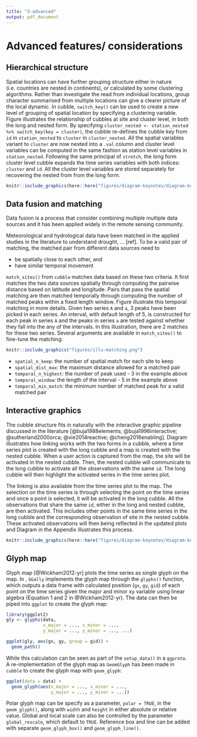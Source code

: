 ```yaml
---
title: "3-advanced"
output: pdf_document
---
```


# Advanced features/ considerations

## Hierarchical structure

Spatial locations can have further grouping structure either in nature (i.e. countries are nested in continents), or calculated by some clustering algorithms. Rather than investigate the read from individual locations, group character summarised from multiple locations can give a clearer picture of the local dynamic. In cubble, `switch_key()` can be used to create a new level of grouping of spatial location by specifying a clustering variable. Figure \ref{fig:illu-hier} illustrates the relationship of cubbles at site and cluster level, in both the long and nested form. By specifying `cluster_nested <- station_nested %>% switch_key(key = cluster)`, the cubble re-defines the cubble key from `id` in `station_nested` to `cluster` in `cluster_nested`. All the spatial variables variant to `cluster` are now nested into a `.val` column and cluster level variables can be computed in the same fashion as station level variables in `station_nested`. Following the same principal of `stretch`, the long form cluster level cubble expands the time series variables with both indices: `cluster` and `id`. All the cluster level variables are stored separately for recovering the nested from from the long form.

```r
knitr::include_graphics(here::here("figures/diagram-keynotes/diagram-keynotes.003.png"))
```

## Data fusion and matching

Data fusion is a process that consider combining multiple multiple data sources and it has been applied widely in the remote sensing community.

Meteorological and hydrological data have been matched in the applied studies in the literature to understand drought, ... [ref]. To be a valid pair of matching, the matched pair from different data sources need to

  - be spatially close to each other, and 
  - have similar temporal movement
  
`match_sites()` from `cubble` matches data based on these two criteria. It first matches the two data sources spatially through computing the pairwise distance based on latitude and longitude. Pairs that pass the spatial matching are then matched temporally through computing the number of matched peaks within a fixed length window. Figure \ref{fig:illu-matching} illustrate this temporal matching in more details. Given two series `A` and `a`, 3 peaks have been picked in each series. An interval, with default length of 5, is constructed for each peak in series `A` and the peaks in series `a` are tested against whether they fall into the any of the intervals. In this illustration, there are 2 matches for these two series. Several arguments are available in `match_sites()` to fine-tune the matching: 

<!-- [can also think about matching as a form of correlation between series from a statistics point of view.] -->

```r
knitr::include_graphics("figures/illu-matching.png")
```

 - `spatial_n_keep`: the number of spatial match for each site to keep
 - `spatial_dist_max`: the maximum distance allowed for a matched pair 
 - `temporal_n_highest`: the number of peak used - 3 in the example above
 - `temporal_window`: the length of the interval - 5 in the example above
 - `temporal_min_match`: the minimum number of matched peak for a valid matched pair

## Interactive graphics

<!-- Interactive graphics can listen to users' actions on the plot to provide additional information that facilitates data exploration. This is a useful technique for spatio-temporal data since users can zoom or pan the map to view the local and global structure of the map; use tooltips or popups to query more information about a graphic element; or highlight points to explore its linked views in other plots. In the R community, many implementations have been developed to connect \proglang{R} to \proglang{javascript} to create interactive graphics. In relation to spatio, temporal, and spatio-temporal data, the general purpose packages \pkg{plotly} [@plotly] and \pkg{leaflet} [@leaflet] realise various interactive actions through their corresponding javascript libraries. \pkg{crosstalk} [@crosstalk] and \pkg{tsibbletalk} [@tsibbletalk] implement brushed linking between htmlwidgets. \pkg{ggiraph} [@ggiraph] enables tooltip, self-linking, and customised actions specified through its own \proglang{javascript}. -->

<!-- While many graphic implementations present worked examples to illustrate the usage of the package, few documents the underlying pipeline that transforms the raw data step-by-step to the final view on the screen. There have been some early work in building the data pipeline for (interactive) graphics [@buja1988elements; @buja1996interactive;  @sutherland2000orca] and more recent discussions include @wickham2009plumbing, @xie2014reactive, and @cheng2016enabling. -->

The cubble structure fits in naturally with the interactive graphic pipeline discussed in the literature [@buja1988elements; @buja1996interactive;  @sutherland2000orca; @xie2014reactive; @cheng2016enabling]. Diagram \ref{fig:illu-interactive} illustrates how linking works with the two forms in a cubble, where a time series plot is created with the long cubble and a map is created with the nested cubble. When a user action is captured from the map, the site will be activated in the nested cubble. Then, the nested cubble will communicate to the long cubble to activate all the observations with the same `id`. The long cubble will then highlight the  activated series in the time series plot. 

The linking is also available from the time series plot to the map. The selection on the time series is through selecting the point on the time series and once a point is selected, it will be activated in the long cubble. All the observations that share the same `id`,  either in the long and nested cubble, are then activated. This includes other points in the same time series in the long cubble and the corresponding observation of site in the nested cubble. These activated observations will then being reflected in the updated plots and Diagram \ref{fig:illu-interactive-2} in the Appendix illustrates this process. 

```r
knitr::include_graphics(here::here("figures/diagram-keynotes/diagram-keynotes.004.png"))
```

## Glyph map

Glyph map [@Wickham2012-yr] plots the time series as single glyph on the map. 
<!-- Variation of glyph maps has been developed to visualise uncertainty in **Visumap** [@Lucchesi2021] and deal with irregular local grid [@Beecham2021-vk].  -->
In \proglang{R}, `GGally` implements the glyph map through the `glyphs()` function, which outputs a data frame with calculated position (`gx`, `gy`, `gid`) of each point on the time series given the major and minor xy variable using linear algebra (Equation 1 and 2 in @Wickham2012-yr). The data can then be piped into `ggplot` to create the glyph map: 

```r
library(ggplot2)
gly <- glyphs(data, 
              x_major = ..., x_minor = ..., 
              y_major = ..., y_minor = ..., ...)

ggplot(gly, aes(gx, gy, group = gid)) + 
  geom_path() 
```

While this calculation can be seen as part of the `setup_data()` in a `ggproto`. A re-implementation of the glyph map as `GeomGlyph` has been made in `cubble` to create the glyph map with `geom_glyph`:

```r
ggplot(data = data) +
  geom_glyph(aes(x_major = ..., x_minor = ..., 
                 y_major = ..., y_minor = ...))
```

Polar glyph map can be specify as a parameter, `polar = TRUE`, in the `geom_glyph()`, along with `width` and `height` in either absolute or relative value. Global and local scale can also be controlled by the parameter `global_rescale`, which default to `TRUE`. Reference box and line can be added with separate `geom_glyph_box()` and `geom_glyph_line()`.
